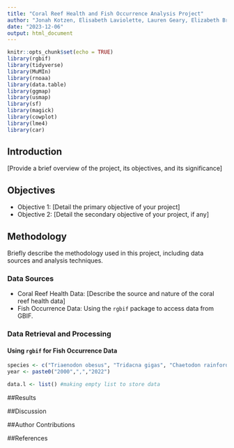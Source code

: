 ```yaml
---
title: "Coral Reef Health and Fish Occurrence Analysis Project"
author: "Jonah Kotzen, Elisabeth Laviolette, Lauren Geary, Elizabeth Breitmeyer,& Katie Miller,"
date: "2023-12-06"
output: html_document
---
```


```r
knitr::opts_chunk$set(echo = TRUE)
library(rgbif)
library(tidyverse)
library(MuMIn)
library(rnoaa)
library(data.table)
library(ggmap)
library(usmap)
library(sf)
library(magick)
library(cowplot)
library(lme4)
library(car)
```

## Introduction
[Provide a brief overview of the project, its objectives, and its significance]

## Objectives
- Objective 1: [Detail the primary objective of your project]
- Objective 2: [Detail the secondary objective of your project, if any]

## Methodology
Briefly describe the methodology used in this project, including data sources and analysis techniques.

### Data Sources
- Coral Reef Health Data: [Describe the source and nature of the coral reef health data]
- Fish Occurrence Data: Using the `rgbif` package to access data from GBIF.

### Data Retrieval and Processing
#### Using `rgbif` for Fish Occurrence Data
```r
species <- c("Triaenodon obesus", "Tridacna gigas", "Chaetodon rainfordi", "Abudefduf vaigiensis","")
year <- paste0("2000",",","2022")

data.l <- list() #making empty list to store data
```

##Results

##Discussion

##Author Contributions

##References
